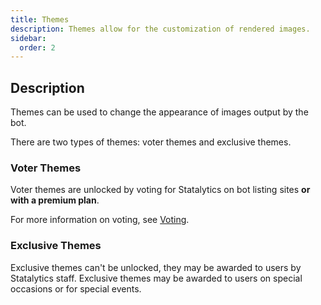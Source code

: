 ```yaml
---
title: Themes
description: Themes allow for the customization of rendered images.
sidebar:
  order: 2
---
```


## Description

Themes can be used to change the appearance of images output by the bot.

There are two types of themes: voter themes and exclusive themes.


### Voter Themes

Voter themes are unlocked by voting for Statalytics on bot listing sites **or with a premium plan**.

For more information on voting, see [Voting](http://localhost:4321/misc/voting/).


### Exclusive Themes

Exclusive themes can't be unlocked, they may be awarded to users by Statalytics staff. Exclusive themes may be awarded to users on special occasions or for special events.
